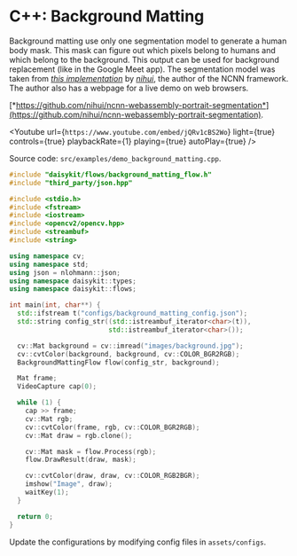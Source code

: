 
# C++: Background Matting

Background matting use only one segmentation model to generate a human
body mask. This mask can figure out which pixels belong to humans and
which belong to the background. This output can be used for background
replacement (like in the Google Meet app). The segmentation model was
taken from [*this implementation*](https://github.com/nihui/ncnn-webassembly-portrait-segmentation)
by [*nihui*](https://github.com/nihui), the author of the NCNN
framework. The author also has a webpage for a live demo on web
browsers.

[*https://github.com/nihui/ncnn-webassembly-portrait-segmentation*](https://github.com/nihui/ncnn-webassembly-portrait-segmentation).


<Youtube
    url={`https://www.youtube.com/embed/jQRv1cBS2Wo`}
    light={true}
    controls={true}
    playbackRate={1}
    playing={true}
    autoPlay={true}
/>

Source code: `src/examples/demo_background_matting.cpp`.

```cpp
#include "daisykit/flows/background_matting_flow.h"
#include "third_party/json.hpp"

#include <stdio.h>
#include <fstream>
#include <iostream>
#include <opencv2/opencv.hpp>
#include <streambuf>
#include <string>

using namespace cv;
using namespace std;
using json = nlohmann::json;
using namespace daisykit::types;
using namespace daisykit::flows;

int main(int, char**) {
  std::ifstream t("configs/background_matting_config.json");
  std::string config_str((std::istreambuf_iterator<char>(t)),
                         std::istreambuf_iterator<char>());

  cv::Mat background = cv::imread("images/background.jpg");
  cv::cvtColor(background, background, cv::COLOR_BGR2RGB);
  BackgroundMattingFlow flow(config_str, background);

  Mat frame;
  VideoCapture cap(0);

  while (1) {
    cap >> frame;
    cv::Mat rgb;
    cv::cvtColor(frame, rgb, cv::COLOR_BGR2RGB);
    cv::Mat draw = rgb.clone();

    cv::Mat mask = flow.Process(rgb);
    flow.DrawResult(draw, mask);

    cv::cvtColor(draw, draw, cv::COLOR_RGB2BGR);
    imshow("Image", draw);
    waitKey(1);
  }

  return 0;
}
```

Update the configurations by modifying config files in `assets/configs`.
